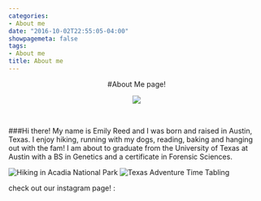 ```yaml
---
categories:
- About me
date: "2016-10-02T22:55:05-04:00"
showpagemeta: false
tags:
- About me
title: About me
---
```




<center>
#About Me page!
<br>

![](/Users/emilyreed/Desktop/Website/static/img/grad_photo.png)


</center>

<br>


###Hi there! My name is Emily Reed and I was born and raised in Austin, Texas. I enjoy hiking, running with my dogs, reading, baking and hanging out with the fam! I am about to graduate from the University of Texas at Austin with a BS in Genetics and a certificate in Forensic Sciences.

![Hiking in Acadia National Park](/Users/emilyreed/Desktop/Website/static/img/hike.jpg) ![Texas Adventure Time Tabling](/Users/emilyreed/Desktop/Website/static/img/TAT.jpg)

check out our instagram page! :
